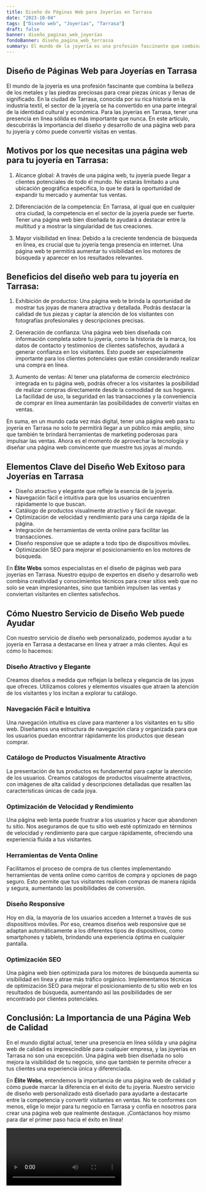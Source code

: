 ```yaml
---
title: Diseño de Páginas Web para Joyerías en Tarrasa
date: "2023-10-04"
tags: ["Diseño web", "Joyerías", "Tarrasa"]
draft: false
banner: diseño_paginas_web_joyerías
fondoBanner: diseño_pagina_web_terrassa
summary: El mundo de la joyería es una profesión fascinante que combina la belleza de los metales y las piedras preciosas para crear piezas únicas y llenas de significado. En la ciudad de Tarrasa, conocida por su rica historia en la industria textil, el sector de la joyería se ha convertido en una parte integral de la identidad cultural y económica. Para las joyerías en Tarrasa, tener una presencia en línea sólida es más importante que nunca. En este artículo, descubrirás la importancia del diseño y desarrollo de una página web para tu joyería y cómo puede convertir visitas en ventas.
---
```



## Diseño de Páginas Web para Joyerías en Tarrasa

El mundo de la joyería es una profesión fascinante que combina la belleza de los metales y las piedras preciosas para crear piezas únicas y llenas de significado. En la ciudad de Tarrasa, conocida por su rica historia en la industria textil, el sector de la joyería se ha convertido en una parte integral de la identidad cultural y económica. Para las joyerías en Tarrasa, tener una presencia en línea sólida es más importante que nunca. En este artículo, descubrirás la importancia del diseño y desarrollo de una página web para tu joyería y cómo puede convertir visitas en ventas.

## Motivos por los que necesitas una página web para tu joyería en Tarrasa:

1. Alcance global: A través de una página web, tu joyería puede llegar a clientes potenciales de todo el mundo. No estarás limitado a una ubicación geográfica específica, lo que te dará la oportunidad de expandir tu mercado y aumentar tus ventas.

2. Diferenciación de la competencia: En Tarrasa, al igual que en cualquier otra ciudad, la competencia en el sector de la joyería puede ser fuerte. Tener una página web bien diseñada te ayudará a destacar entre la multitud y a mostrar la singularidad de tus creaciones.

3. Mayor visibilidad en línea: Debido a la creciente tendencia de búsqueda en línea, es crucial que tu joyería tenga presencia en internet. Una página web te permitirá aumentar tu visibilidad en los motores de búsqueda y aparecer en los resultados relevantes.

## Beneficios del diseño web para tu joyería en Tarrasa:

1. Exhibición de productos: Una página web te brinda la oportunidad de mostrar tus joyas de manera atractiva y detallada. Podrás destacar la calidad de tus piezas y captar la atención de los visitantes con fotografías profesionales y descripciones precisas.

2. Generación de confianza: Una página web bien diseñada con información completa sobre tu joyería, como la historia de la marca, los datos de contacto y testimonios de clientes satisfechos, ayudará a generar confianza en los visitantes. Esto puede ser especialmente importante para los clientes potenciales que están considerando realizar una compra en línea.

3. Aumento de ventas: Al tener una plataforma de comercio electrónico integrada en tu página web, podrás ofrecer a los visitantes la posibilidad de realizar compras directamente desde la comodidad de sus hogares. La facilidad de uso, la seguridad en las transacciones y la conveniencia de comprar en línea aumentarán las posibilidades de convertir visitas en ventas.

En suma, en un mundo cada vez más digital, tener una página web para tu joyería en Tarrasa no solo te permitirá llegar a un público más amplio, sino que también te brindará herramientas de marketing poderosas para impulsar las ventas. Ahora es el momento de aprovechar la tecnología y diseñar una página web convincente que muestre tus joyas al mundo.

<GifSeo />

<Cta />

## Elementos Clave del Diseño Web Exitoso para Joyerías en Tarrasa

- Diseño atractivo y elegante que refleje la esencia de la joyería.
- Navegación fácil e intuitiva para que los usuarios encuentren rápidamente lo que buscan.
- Catálogo de productos visualmente atractivo y fácil de navegar.
- Optimización de velocidad y rendimiento para una carga rápida de la página.
- Integración de herramientas de venta online para facilitar las transacciones.
- Diseño responsive que se adapte a todo tipo de dispositivos móviles.
- Optimización SEO para mejorar el posicionamiento en los motores de búsqueda.

En **Élite Webs** somos especialistas en el diseño de páginas web para joyerías en Tarrasa. Nuestro equipo de expertos en diseño y desarrollo web combina creatividad y conocimientos técnicos para crear sitios web que no solo se vean impresionantes, sino que también impulsen las ventas y conviertan visitantes en clientes satisfechos.

## Cómo Nuestro Servicio de Diseño Web puede Ayudar

Con nuestro servicio de diseño web personalizado, podemos ayudar a tu joyería en Tarrasa a destacarse en línea y atraer a más clientes. Aquí es cómo lo hacemos:

### Diseño Atractivo y Elegante

Creamos diseños a medida que reflejan la belleza y elegancia de las joyas que ofreces. Utilizamos colores y elementos visuales que atraen la atención de los visitantes y los incitan a explorar tu catálogo.

### Navegación Fácil e Intuitiva

Una navegación intuitiva es clave para mantener a los visitantes en tu sitio web. Diseñamos una estructura de navegación clara y organizada para que los usuarios puedan encontrar rápidamente los productos que desean comprar.

### Catálogo de Productos Visualmente Atractivo

La presentación de tus productos es fundamental para captar la atención de los usuarios. Creamos catálogos de productos visualmente atractivos, con imágenes de alta calidad y descripciones detalladas que resalten las características únicas de cada joya.

### Optimización de Velocidad y Rendimiento

Una página web lenta puede frustrar a los usuarios y hacer que abandonen tu sitio. Nos aseguramos de que tu sitio web esté optimizado en términos de velocidad y rendimiento para que cargue rápidamente, ofreciendo una experiencia fluida a tus visitantes.

### Herramientas de Venta Online

Facilitamos el proceso de compra de tus clientes implementando herramientas de venta online como carritos de compra y opciones de pago seguro. Esto permite que tus visitantes realicen compras de manera rápida y segura, aumentando las posibilidades de conversión.

### Diseño Responsive

Hoy en día, la mayoría de los usuarios acceden a Internet a través de sus dispositivos móviles. Por eso, creamos diseños web responsive que se adaptan automáticamente a los diferentes tipos de dispositivos, como smartphones y tablets, brindando una experiencia óptima en cualquier pantalla.

### Optimización SEO

Una página web bien optimizada para los motores de búsqueda aumenta su visibilidad en línea y atrae más tráfico orgánico. Implementamos técnicas de optimización SEO para mejorar el posicionamiento de tu sitio web en los resultados de búsqueda, aumentando así las posibilidades de ser encontrado por clientes potenciales.

## Conclusión: La Importancia de una Página Web de Calidad

En el mundo digital actual, tener una presencia en línea sólida y una página web de calidad es imprescindible para cualquier empresa, y las joyerías en Tarrasa no son una excepción. Una página web bien diseñada no solo mejora la visibilidad de tu negocio, sino que también te permite ofrecer a tus clientes una experiencia única y diferenciada.

En **Élite Webs**, entendemos la importancia de una página web de calidad y cómo puede marcar la diferencia en el éxito de tu joyería. Nuestro servicio de diseño web personalizado está diseñado para ayudarte a destacarte entre la competencia y convertir visitantes en ventas. No te conformes con menos, elige lo mejor para tu negocio en Tarrasa y confía en nosotros para crear una página web que realmente destaque. ¡Contáctanos hoy mismo para dar el primer paso hacia el éxito en línea!

<Video />

<CtaBot job="Joyerías" city="Tarrasa" />

<Gmaps query="Tarrasa+españa+maps" />
